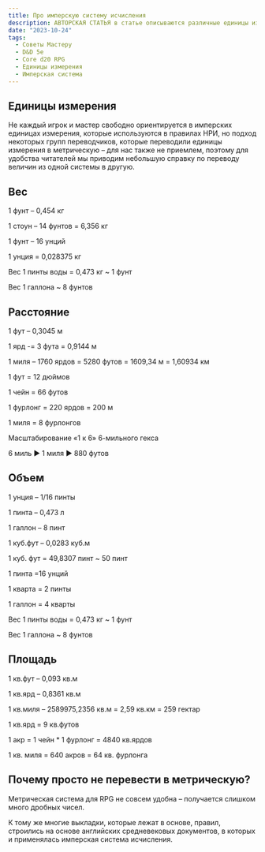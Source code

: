 ```yaml
---
title: Про имперскую систему исчисления
description: АВТОРСКАЯ СТАТЬЯ в статье описываются различные единицы измерения имперской системы, которые применяются в D&D и взаимосвязи между ними. Также указывается на основную причину использования этой системы.
date: "2023-10-24"
tags:
  - Советы Мастеру
  - D&D 5e
  - Core d20 RPG
  - Единицы измерения
  - Имперская система
---
```


## Единицы измерения

Не каждый игрок и мастер свободно ориентируется в имперских единицах измерения, которые используются в правилах НРИ, но подход некоторых групп переводчиков, которые переводили единицы измерения в метрическую – для нас также не приемлем, поэтому для удобства читателей мы приводим небольшую справку по переводу величин из одной системы в другую.

## Вес

1 фунт – 0,454 кг

1 стоун – 14 фунтов = 6,356 кг

1 фунт – 16 унций

1 унция = 0,028375 кг

Вес 1 пинты воды = 0,473 кг ~ 1 фунт

Вес 1 галлона ~ 8 фунтов

## Расстояние

1 фут – 0,3045 м

1 ярд -= 3 фута = 0,9144 м

1 миля – 1760 ярдов = 5280 футов = 1609,34 м = 1,60934 км

1 фут = 12 дюймов

1 чейн = 66 футов

1 фурлонг = 220 ярдов = 200 м

1 миля = 8 фурлонгов

Масштабирование «1 к 6» 6-мильного гекса

6 миль ► 1 миля ► 880 футов

## Объем

1 унция – 1/16 пинты

1 пинта – 0,473 л

1 галлон – 8 пинт

1 куб.фут – 0,0283 куб.м

1 куб. фут = 49,8307 пинт ~ 50 пинт

1 пинта =16 унций

1 кварта = 2 пинты

1 галлон = 4 кварты

Вес 1 пинты воды = 0,473 кг ~ 1 фунт

Вес 1 галлона ~ 8 фунтов

## Площадь

1 кв.фут – 0,093 кв.м

1 кв.ярд – 0,8361 кв.м

1 кв.миля – 2589975,2356 кв.м = 2,59 кв.км = 259 гектар

1 кв.ярд = 9 кв.футов

1 акр = 1 чейн \* 1 фурлонг = 4840 кв.ярдов

1 кв. миля = 640 акров = 64 кв. фурлонга

## Почему просто не перевести в метрическую?

Метрическая система для RPG не совсем удобна – получается слишком много дробных чисел.

К тому же многие выкладки, которые лежат в основе, правил, строились на основе английских средневековых документов, в которых и применялась имперская система исчисления.
